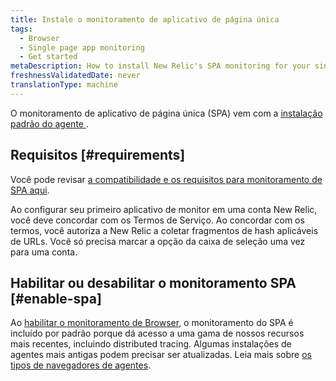 ```yaml
---
title: Instale o monitoramento de aplicativo de página única
tags:
  - Browser
  - Single page app monitoring
  - Get started
metaDescription: How to install New Relic's SPA monitoring for your single-page apps or any apps that pull content dynamically.
freshnessValidatedDate: never
translationType: machine
---
```


O monitoramento de aplicativo de página única (SPA) vem com a [instalação padrão do agente <InlinePopover type="browser"/>](/docs/browser/browser-monitoring/installation/install-browser-monitoring-agent/).

## Requisitos [#requirements]

Você pode revisar [a compatibilidade e os requisitos para monitoramento de SPA aqui](/docs/browser/new-relic-browser/getting-started/compatibility-requirements-browser-monitoring#spa/).

Ao configurar seu primeiro aplicativo de monitor em uma conta New Relic, você deve concordar com os Termos de Serviço. Ao concordar com os termos, você autoriza a New Relic a coletar fragmentos de hash aplicáveis de URLs. Você só precisa marcar a opção da caixa de seleção uma vez para uma conta.

## Habilitar ou desabilitar o monitoramento SPA [#enable-spa]

Ao [habilitar o monitoramento de Browser](/docs/browser/browser-monitoring/installation/install-browser-monitoring-agent#enable), o monitoramento do SPA é incluído por padrão porque dá acesso a uma gama de nossos recursos mais recentes, incluindo distributed tracing. Algumas instalações de agentes mais antigas podem precisar ser atualizadas. Leia mais sobre [os tipos de navegadores de agentes](/docs/browser/browser-monitoring/installation/install-browser-monitoring-agent#agent-types).